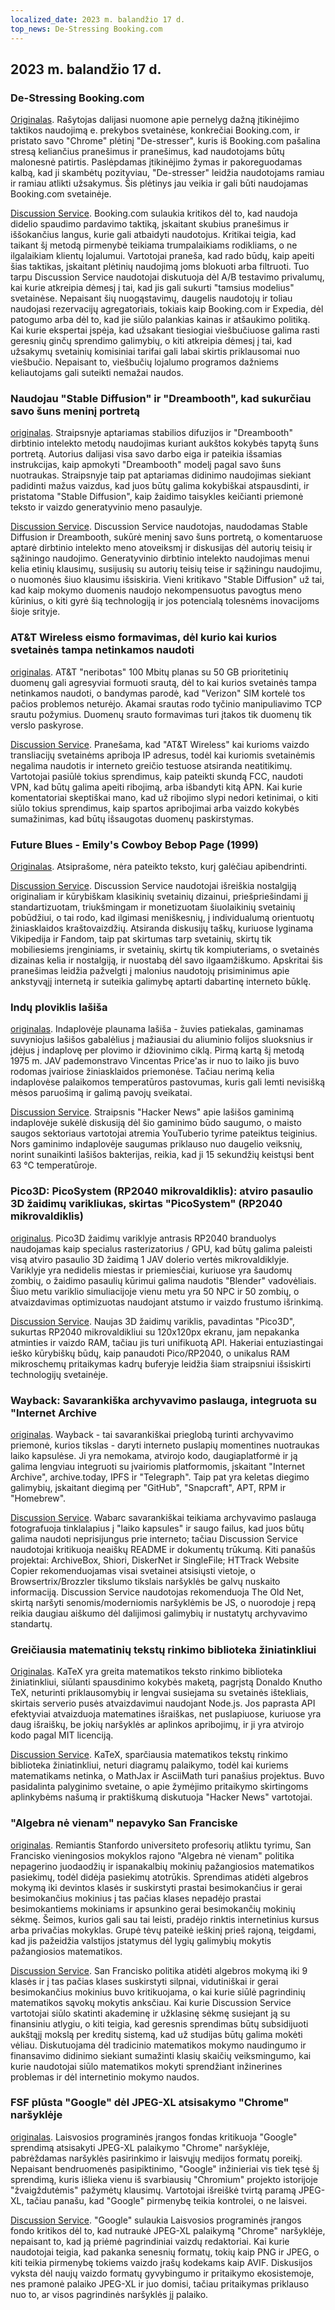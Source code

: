 ```yaml
---
localized_date: 2023 m. balandžio 17 d.
top_news: De-Stressing Booking.com
---
```




## 2023 m. balandžio 17 d.

### De-Stressing Booking.com

[Originalas](https://www.alexcharlton.co/projects/booking-com-de-stresser).
Rašytojas dalijasi nuomone apie pernelyg dažną įtikinėjimo taktikos naudojimą e. prekybos svetainėse, konkrečiai Booking.com, ir pristato savo "Chrome" plėtinį "De-stresser", kuris iš Booking.com pašalina stresą keliančius pranešimus ir pranešimus, kad naudotojams būtų malonesnė patirtis. Paslėpdamas įtikinėjimo žymas ir pakoreguodamas kalbą, kad ji skambėtų pozityviau, "De-stresser" leidžia naudotojams ramiau ir ramiau atlikti užsakymus. Šis plėtinys jau veikia ir gali būti naudojamas Booking.com svetainėje.

[Discussion Service](http://news.ycombinator.com/item?id=35590734).
Booking.com sulaukia kritikos dėl to, kad naudoja didelio spaudimo pardavimo taktiką, įskaitant skubius pranešimus ir iššokančius langus, kurie gali atbaidyti naudotojus. Kritikai teigia, kad taikant šį metodą pirmenybė teikiama trumpalaikiams rodikliams, o ne ilgalaikiam klientų lojalumui. Vartotojai praneša, kad rado būdų, kaip apeiti šias taktikas, įskaitant plėtinių naudojimą joms blokuoti arba filtruoti. Tuo tarpu Discussion Service naudotojai diskutuoja dėl A/B testavimo privalumų, kai kurie atkreipia dėmesį į tai, kad jis gali sukurti "tamsius modelius" svetainėse. Nepaisant šių nuogąstavimų, daugelis naudotojų ir toliau naudojasi rezervacijų agregatoriais, tokiais kaip Booking.com ir Expedia, dėl patogumo arba dėl to, kad jie siūlo palankias kainas ir atšaukimo politiką. Kai kurie ekspertai įspėja, kad užsakant tiesiogiai viešbučiuose galima rasti geresnių ginčų sprendimo galimybių, o kiti atkreipia dėmesį į tai, kad užsakymų svetainių komisiniai tarifai gali labai skirtis priklausomai nuo viešbučio. Nepaisant to, viešbučių lojalumo programos dažniems keliautojams gali suteikti nemažai naudos.

### Naudojau "Stable Diffusion" ir "Dreambooth", kad sukurčiau savo šuns meninį portretą

[originalas](https://www.shruggingface.com/blog/how-i-used-stable-diffusion-and-dreambooth-to-create-a-painted-portrait-of-my-dog).
Straipsnyje aptariamas stabilios difuzijos ir "Dreambooth" dirbtinio intelekto metodų naudojimas kuriant aukštos kokybės tapytą šuns portretą. Autorius dalijasi visa savo darbo eiga ir pateikia išsamias instrukcijas, kaip apmokyti "Dreambooth" modelį pagal savo šuns nuotraukas. Straipsnyje taip pat aptariamas didinimo naudojimas siekiant padidinti mažus vaizdus, kad juos būtų galima kokybiškai atspausdinti, ir pristatoma "Stable Diffusion", kaip žaidimo taisykles keičianti priemonė teksto ir vaizdo generatyvinio meno pasaulyje.

[Discussion Service](http://news.ycombinator.com/item?id=35592847).
Discussion Service naudotojas, naudodamas Stable Diffusion ir Dreambooth, sukūrė meninį savo šuns portretą, o komentaruose aptarė dirbtinio intelekto meno atoveiksmį ir diskusijas dėl autorių teisių ir sąžiningo naudojimo. Generatyvinio dirbtinio intelekto naudojimas menui kelia etinių klausimų, susijusių su autorių teisių teise ir sąžiningu naudojimu, o nuomonės šiuo klausimu išsiskiria. Vieni kritikavo "Stable Diffusion" už tai, kad kaip mokymo duomenis naudojo nekompensuotus pavogtus meno kūrinius, o kiti gyrė šią technologiją ir jos potencialą tolesnėms inovacijoms šioje srityje.

### AT&T Wireless eismo formavimas, dėl kurio kai kurios svetainės tampa netinkamos naudoti

[originalas](https://adriano.fyi/post/2023/2023-04-16-att-traffic-shaping-makes-websites-unusable/).
AT&T "neribotas" 100 Mbitų planas su 50 GB prioritetinių duomenų gali agresyviai formuoti srautą, dėl to kai kurios svetainės tampa netinkamos naudoti, o bandymas parodė, kad "Verizon" SIM kortelė tos pačios problemos neturėjo. Akamai srautas rodo tyčinio manipuliavimo TCP srautu požymius. Duomenų srauto formavimas turi įtakos tik duomenų tik verslo paskyrose.

[Discussion Service](http://news.ycombinator.com/item?id=35592607).
Pranešama, kad "AT&T Wireless" kai kurioms vaizdo transliacijų svetainėms apriboja IP adresus, todėl kai kuriomis svetainėmis negalima naudotis ir interneto greičio testuose atsiranda neatitikimų. Vartotojai pasiūlė tokius sprendimus, kaip pateikti skundą FCC, naudoti VPN, kad būtų galima apeiti ribojimą, arba išbandyti kitą APN. Kai kurie komentatoriai skeptiškai mano, kad už ribojimo slypi nedori ketinimai, o kiti siūlo tokius sprendimus, kaip spartos apribojimai arba vaizdo kokybės sumažinimas, kad būtų išsaugotas duomenų paskirstymas.

### Future Blues - Emily's Cowboy Bebop Page (1999)

[Originalas](https://futureblues.com/).
Atsiprašome, nėra pateikto teksto, kurį galėčiau apibendrinti.

[Discussion Service](http://news.ycombinator.com/item?id=35589124).
Discussion Service naudotojai išreiškia nostalgiją originaliam ir kūrybiškam klasikinių svetainių dizainui, priešpriešindami jį standartizuotam, triukšmingam ir monetizuotam šiuolaikinių svetainių pobūdžiui, o tai rodo, kad ilgimasi meniškesnių, į individualumą orientuotų žiniasklaidos kraštovaizdžių. Atsiranda diskusijų taškų, kuriuose lyginama Vikipedija ir Fandom, taip pat skirtumas tarp svetainių, skirtų tik mobiliesiems įrenginiams, ir svetainių, skirtų tik kompiuteriams, o svetainės dizainas kelia ir nostalgiją, ir nuostabą dėl savo ilgaamžiškumo. Apskritai šis pranešimas leidžia pažvelgti į malonius naudotojų prisiminimus apie ankstyvąjį internetą ir suteikia galimybę aptarti dabartinę interneto būklę.

### Indų ploviklis lašiša

[originalas](https://en.wikipedia.org/wiki/Dishwasher_salmon).
Indaplovėje plaunama lašiša - žuvies patiekalas, gaminamas suvyniojus lašišos gabalėlius į mažiausiai du aliuminio folijos sluoksnius ir įdėjus į indaplovę per plovimo ir džiovinimo ciklą. Pirmą kartą šį metodą 1975 m. JAV pademonstravo Vincentas Price'as ir nuo to laiko jis buvo rodomas įvairiose žiniasklaidos priemonėse. Tačiau nerimą kelia indaplovėse palaikomos temperatūros pastovumas, kuris gali lemti nevisišką mėsos paruošimą ir galimą pavojų sveikatai.

[Discussion Service](http://news.ycombinator.com/item?id=35586683).
Straipsnis "Hacker News" apie lašišos gaminimą indaplovėje sukėlė diskusiją dėl šio gaminimo būdo saugumo, o maisto saugos sektoriaus vartotojai atremia YouTuberio tyrime pateiktus teiginius. Nors gaminimo indaplovėje saugumas priklauso nuo daugelio veiksnių, norint sunaikinti lašišos bakterijas, reikia, kad ji 15 sekundžių keistųsi bent 63 °C temperatūroje.

### Pico3D: PicoSystem (RP2040 mikrovaldiklis): atviro pasaulio 3D žaidimų varikliukas, skirtas "PicoSystem" (RP2040 mikrovaldiklis)

[originalus](https://github.com/bernhardstrobl/Pico3D).
Pico3D žaidimų variklyje antrasis RP2040 branduolys naudojamas kaip specialus rasterizatorius / GPU, kad būtų galima paleisti visą atviro pasaulio 3D žaidimą 1 JAV dolerio vertės mikrovaldiklyje. Variklyje yra nedidelis miestas ir priemiesčiai, kuriuose yra šaudomų zombių, o žaidimo pasaulių kūrimui galima naudotis "Blender" vadovėliais. Šiuo metu variklio simuliacijoje vienu metu yra 50 NPC ir 50 zombių, o atvaizdavimas optimizuotas naudojant atstumo ir vaizdo frustumo išrinkimą.

[Discussion Service](http://news.ycombinator.com/item?id=35589172).
Naujas 3D žaidimų variklis, pavadintas "Pico3D", sukurtas RP2040 mikrovaldikliui su 120x120px ekranu, jam nepakanka atminties ir vaizdo RAM, tačiau jis turi unifikuotą API. Hakeriai entuziastingai ieško kūrybiškų būdų, kaip panaudoti Pico/RP2040, o unikalus RAM mikroschemų pritaikymas kadrų buferyje leidžia šiam straipsniui išsiskirti technologijų svetainėje.

### Wayback: Savarankiška archyvavimo paslauga, integruota su "Internet Archive

[originalas](https://github.com/wabarc/wayback).
Wayback - tai savarankiškai prieglobą turinti archyvavimo priemonė, kurios tikslas - daryti interneto puslapių momentines nuotraukas laiko kapsulėse. Ji yra nemokama, atvirojo kodo, daugiaplatformė ir ją galima lengviau integruoti su įvairiomis platformomis, įskaitant "Internet Archive", archive.today, IPFS ir "Telegraph". Taip pat yra keletas diegimo galimybių, įskaitant diegimą per "GitHub", "Snapcraft", APT, RPM ir "Homebrew".

[Discussion Service](http://news.ycombinator.com/item?id=35586845).
Wabarc savarankiškai teikiama archyvavimo paslauga fotografuoja tinklalapius į "laiko kapsules" ir saugo failus, kad juos būtų galima naudoti neprisijungus prie interneto; tačiau Discussion Service naudotojai kritikuoja neaiškų README ir dokumentų trūkumą. Kiti panašūs projektai: ArchiveBox, Shiori, DiskerNet ir SingleFile; HTTrack Website Copier rekomenduojamas visai svetainei atsisiųsti vietoje, o Browsertrix/Brozzler tikslumo tikslais naršyklės be galvų nuskaito informaciją. Discussion Service naudotojas rekomenduoja The Old Net, skirtą naršyti senomis/moderniomis naršyklėmis be JS, o nuorodoje į repą reikia daugiau aiškumo dėl dalijimosi galimybių ir nustatytų archyvavimo standartų.

### Greičiausia matematinių tekstų rinkimo biblioteka žiniatinkliui

[Originalas](https://katex.org/).
KaTeX yra greita matematikos teksto rinkimo biblioteka žiniatinkliui, siūlanti spausdinimo kokybės maketą, pagrįstą Donaldo Knutho TeX, neturinti priklausomybių ir lengvai susiejama su svetainės ištekliais, skirtais serverio pusės atvaizdavimui naudojant Node.js. Jos paprasta API efektyviai atvaizduoja matematines išraiškas, net puslapiuose, kuriuose yra daug išraiškų, be jokių naršyklės ar aplinkos apribojimų, ir ji yra atvirojo kodo pagal MIT licenciją.

[Discussion Service](http://news.ycombinator.com/item?id=35588985).
KaTeX, sparčiausia matematikos tekstų rinkimo biblioteka žiniatinkliui, neturi diagramų palaikymo, todėl kai kuriems matematikams netinka, o MathJax ir AsciiMath turi panašius projektus. Buvo pasidalinta palyginimo svetaine, o apie žymėjimo pritaikymo skirtingoms aplinkybėms našumą ir praktiškumą diskutuoja "Hacker News" vartotojai.

### "Algebra nė vienam" nepavyko San Franciske

[originalas](https://www.joannejacobs.com/post/algebra-for-none-fails-in-san-francisco).
Remiantis Stanfordo universiteto profesorių atliktu tyrimu, San Francisko vieningosios mokyklos rajono "Algebra nė vienam" politika nepagerino juodaodžių ir ispanakalbių mokinių pažangiosios matematikos pasiekimų, todėl didėja pasiekimų atotrūkis. Sprendimas atidėti algebros mokymą iki devintos klasės ir suskirstyti prastai besimokančius ir gerai besimokančius mokinius į tas pačias klases nepadėjo prastai besimokantiems mokiniams ir apsunkino gerai besimokančių mokinių sėkmę. Šeimos, kurios gali sau tai leisti, pradėjo rinktis internetinius kursus arba privačias mokyklas. Grupė tėvų pateikė ieškinį prieš rajoną, teigdami, kad jis pažeidžia valstijos įstatymus dėl lygių galimybių mokytis pažangiosios matematikos.

[Discussion Service](http://news.ycombinator.com/item?id=35595026).
San Francisko politika atidėti algebros mokymą iki 9 klasės ir į tas pačias klases suskirstyti silpnai, vidutiniškai ir gerai besimokančius mokinius buvo kritikuojama, o kai kurie siūlė pagrindinių matematikos sąvokų mokytis anksčiau. Kai kurie Discussion Service vartotojai siūlo skatinti akademinę ir užklasinę sėkmę susiejant ją su finansiniu atlygiu, o kiti teigia, kad geresnis sprendimas būtų subsidijuoti aukštąjį mokslą per kreditų sistemą, kad už studijas būtų galima mokėti vėliau. Diskutuojama dėl tradicinio matematikos mokymo naudingumo ir finansavimo didinimo siekiant sumažinti klasių skaičių veiksmingumo, kai kurie naudotojai siūlo matematikos mokyti sprendžiant inžinerines problemas ir dėl internetinio mokymo naudos.

### FSF plūsta "Google" dėl JPEG-XL atsisakymo "Chrome" naršyklėje

[originalas](https://www.phoronix.com/news/FSF-Slams-Google-JPEG-XL).
Laisvosios programinės įrangos fondas kritikuoja "Google" sprendimą atsisakyti JPEG-XL palaikymo "Chrome" naršyklėje, pabrėždamas naršyklės pasirinkimo ir laisvųjų medijos formatų poreikį. Nepaisant bendruomenės pasipiktinimo, "Google" inžinieriai vis tiek tęsė šį sprendimą, kuris išlieka vienu iš svarbiausių "Chromium" projekto istorijoje "žvaigždutėmis" pažymėtų klausimų. Vartotojai išreiškė tvirtą paramą JPEG-XL, tačiau panašu, kad "Google" pirmenybę teikia kontrolei, o ne laisvei.

[Discussion Service](http://news.ycombinator.com/item?id=35589179).
"Google" sulaukia Laisvosios programinės įrangos fondo kritikos dėl to, kad nutraukė JPEG-XL palaikymą "Chrome" naršyklėje, nepaisant to, kad ją priėmė pagrindiniai vaizdų redaktoriai. Kai kurie naudotojai teigia, kad pakanka senesnių formatų, tokių kaip PNG ir JPEG, o kiti teikia pirmenybę tokiems vaizdo įrašų kodekams kaip AVIF. Diskusijos vyksta dėl naujų vaizdo formatų gyvybingumo ir pritaikymo ekosistemoje, nes pramonė palaiko JPEG-XL ir juo domisi, tačiau pritaikymas priklauso nuo to, ar visos pagrindinės naršyklės jį palaiko.

</Steps>
